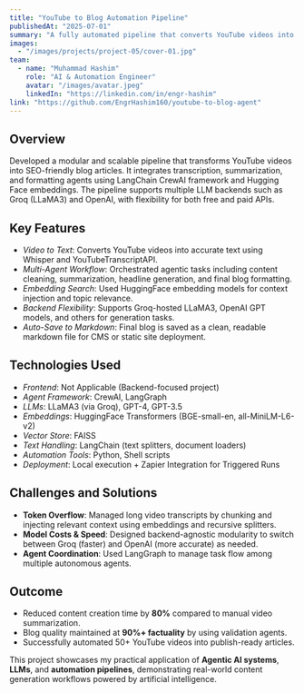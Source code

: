 ```yaml
---
title: "YouTube to Blog Automation Pipeline"
publishedAt: "2025-07-01"
summary: "A fully automated pipeline that converts YouTube videos into structured blog articles using state-of-the-art LLMs and embedding models."
images:
  - "/images/projects/project-05/cover-01.jpg"
team:
  - name: "Muhammad Hashim"
    role: "AI & Automation Engineer"
    avatar: "/images/avatar.jpeg"
    linkedIn: "https://linkedin.com/in/engr-hashim"
link: "https://github.com/EngrHashim160/youtube-to-blog-agent"
---
```


## Overview

Developed a modular and scalable pipeline that transforms YouTube videos into SEO-friendly blog articles. It integrates transcription, summarization, and formatting agents using LangChain CrewAI framework and Hugging Face embeddings. The pipeline supports multiple LLM backends such as Groq (LLaMA3) and OpenAI, with flexibility for both free and paid APIs.

## Key Features

- *Video to Text*: Converts YouTube videos into accurate text using Whisper and YouTubeTranscriptAPI.
- *Multi-Agent Workflow*: Orchestrated agentic tasks including content cleaning, summarization, headline generation, and final blog formatting.
- *Embedding Search*: Used HuggingFace embedding models for context injection and topic relevance.
- *Backend Flexibility*: Supports Groq-hosted LLaMA3, OpenAI GPT models, and others for generation tasks.
- *Auto-Save to Markdown*: Final blog is saved as a clean, readable markdown file for CMS or static site deployment.

## Technologies Used

- *Frontend*: Not Applicable (Backend-focused project)
- *Agent Framework*: CrewAI, LangGraph
- *LLMs*: LLaMA3 (via Groq), GPT-4, GPT-3.5
- *Embeddings*: HuggingFace Transformers (BGE-small-en, all-MiniLM-L6-v2)
- *Vector Store*: FAISS
- *Text Handling*: LangChain (text splitters, document loaders)
- *Automation Tools*: Python, Shell scripts
- *Deployment*: Local execution + Zapier Integration for Triggered Runs

## Challenges and Solutions

- **Token Overflow**: Managed long video transcripts by chunking and injecting relevant context using embeddings and recursive splitters.
- **Model Costs & Speed**: Designed backend-agnostic modularity to switch between Groq (faster) and OpenAI (more accurate) as needed.
- **Agent Coordination**: Used LangGraph to manage task flow among multiple autonomous agents.

## Outcome

- Reduced content creation time by **80%** compared to manual video summarization.
- Blog quality maintained at **90%+ factuality** by using validation agents.
- Successfully automated 50+ YouTube videos into publish-ready articles.

This project showcases my practical application of **Agentic AI systems**, **LLMs**, and **automation pipelines**, demonstrating real-world content generation workflows powered by artificial intelligence.